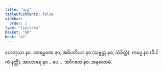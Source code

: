 ```yaml
---
title: "သုဒ္ဓ"
tableOfContents: false
sidebar:
  order: 1
type: "tipitaka"
basket: "ab"
book: "p2"
---
```



<DynamicBreadcrumb />

<Division number="118" book="p2" e="ch" v="38" p="130">

<Paragraph number="1289" book="p2">
ဟေတုယာ နဝ, အာရမ္မဏေ နဝ, အဓိပတိယာ နဝ (သဗ္ဗတ္ထ နဝ, သံခိတ္တံ), ကမ္မေ နဝ (ဝိပါကံ နတ္ထိ), အာဟာရေ နဝ …ပေ…  အဝိဂတေ နဝ.

</Paragraph>
</Division>

<Paragraph number="1290" type="center" book="p2">
အနုလောမံ.
</Paragraph>